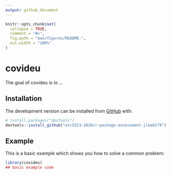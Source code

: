 ```yaml
---
output: github_document
---
```


<!-- README.md is generated from README.Rmd. Please edit that file -->

```r
knitr::opts_chunk$set(
  collapse = TRUE,
  comment = "#>",
  fig.path = "man/figures/README-",
  out.width = "100%"
)
```

# covideu

<!-- badges: start -->
<!-- badges: end -->

The goal of covideu is to ...

## Installation

<!-- You can install the released version of covideu from [CRAN](https://CRAN.R-project.org) with: -->

<!-- ``` r -->
<!-- install.packages("covideu") -->
<!-- ``` -->

The development version can be installed from [GitHub](https://github.com/) with:

``` r
# install.packages("devtools")
devtools::install_github("etc5523-2020/r-package-assessment-jlee0179")
```
## Example

This is a basic example which shows you how to solve a common problem:

```r
library(covideu)
## basic example code
```

